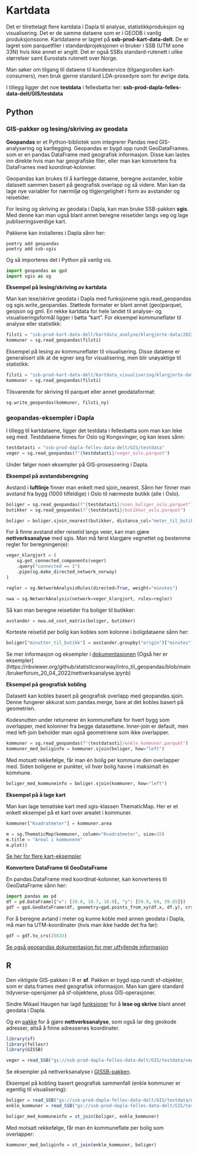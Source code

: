 # Kartdata
Det er tilrettelagt flere kartdata i Dapla til analyse, statistikkproduksjon og visualisering. 
Det er de samme dataene som er i GEODB i vanlig produksjonssone. Kartdataene er lagret på **ssb-prod-kart-data-delt**.
De er lagret som parquetfiler i standardprojeksjonen vi bruker i SSB (UTM sone 33N) hvis ikke annet er angitt. 
Det er også SSBs standard-rutenett i ulike størrelser samt Eurostats rutenett over Norge.

Man søker om tilgang til dataene til kundeservice (tilgangsrollen kart-consumers), men bruk gjerne standard LDA-prosedyre som for øvrige data.

I tillegg ligger det noe **testdata** i fellesbøtta her: **ssb-prod-dapla-felles-data-delt/GIS/testdata**

## Python
### GIS-pakker og lesing/skriving av geodata
**Geopandas** er et Python-bibliotek som integrerer Pandas med GIS-analysering og kartlegging.
Geopandas er bygd opp rundt GeoDataFrames. som er en pandas DataFrame med geografisk informasjon. 
Disse kan lastes inn direkte hvis man har geografiske filer, eller man kan konvertere fra DataFrames med koordinat-kolonner.

Geopandas kan brukes til å kartlegge dataene, beregne avstander, koble datasett sammen basert på geografisk overlapp og så videre.
Man kan da lage nye variabler for nærmiljø og tilgjengelighet i form av avstander og reisetider.

For lesing og skriving av geodata i Dapla, kan man bruke SSB-pakken **sgis**. Med denne kan man også blant annet beregne reisetider langs veg
og lage publiseringsverdige kart. 

Pakkene kan installeres i Dapla sånn her:

```shell
poetry add geopandas
poetry add ssb-sgis
```

Og så importeres det i Python på vanlig vis.

```python
import geopandas as gpd
import sgis as sg
```

**Eksempel på lesing/skriving av kartdata**

Man kan lese/skrive geodata i Dapla med funksjonene sgis.read_geopandas og sgis.write_geopandas. 
Støttede formater er blant annet (geo)parquet, geojson og gml.
En rekke kartdata for hele landet til analyse- og visualiseringsformål ligger i bøtta "kart". 
For eksempel kommuneflater til analyse eller statistikk:

```python
filsti = "ssb-prod-kart-data-delt/kartdata_analyse/klargjorte-data/2023/ABAS_kommune_flate_p2023_v1.parquet"
kommuner = sg.read_geopandas(filsti)
```

Eksempel på lesing av kommuneflater til visualisering. Disse dataene er generalisert slik at de egner seg for
visualisering, men blir unøyaktige til statistikk:
```python
filsti = "ssb-prod-kart-data-delt/kartdata_visualisering/klargjorte-data/2023/N5000_kommune_flate_p2023_v1.parquet"
kommuner = sg.read_geopandas(filsti)
```

Tilsvarende for skriving til parquet eller annet geodataformat:

```python
sg.write_geopandas(kommuner, filsti_ny) 
```

### geopandas-eksempler i Dapla

I tillegg til kartdataene, ligger det testdata i fellesbøtta som man kan leke seg med. 
Testdataene finnes for Oslo og Kongsvinger, og kan leses sånn:

```python
testdatasti = "ssb-prod-dapla-felles-data-delt/GIS/testdata"
veger = sg.read_geopandas(f"{testdatasti}/veger_oslo.parquet")
```

Under følger noen eksempler på GIS-prosessering i Dapla. 

**Eksempel på avstandsberegning**

Avstand i **luftlinje** finner man enkelt med sjoin_nearest. 
Sånn her finner man avstand fra bygg (1000 tilfeldige) i Oslo til nærmeste butikk (alle i Oslo).

```python
boliger = sg.read_geopandas(f"{testdatasti}/noen_boliger_oslo.parquet")
butikker = sg.read_geopandas(f"{testdatasti}/butikker_oslo.parquet")

boliger = boliger.sjoin_nearest(butikker, distance_col="meter_til_butikk_luftlinje")
```

For å finne avstand eller reisetid langs veier, kan man gjøre **nettverksanalyse** med sgis.
Man må først klargjøre vegnettet og bestemme regler for beregningen(e):

```python
veger_klargjort = (
    sg.get_connected_components(veger)
    .query("connected == 1")
    .pipe(sg.make_directed_network_norway)
)

regler = sg.NetworkAnalysisRules(directed=True, weight="minutes")

nwa = sg.NetworkAnalysis(network=veger_klargjort, rules=regler)
```

Så kan man beregne reisetider fra boliger til butikker:

```python
avstander = nwa.od_cost_matrix(boliger, butikker)
```

Korteste reisetid per bolig kan kobles som kolonne i boligdataene sånn her:

```python
boliger["minutter_til_butikk"] = avstander.groupby("origin")["minutes"].min()
```

Se mer informasjon og eksempler i [dokumentasjonen](https://statisticsnorway.github.io/ssb-sgis/reference/networkanalysis/networkanalysis.html#sgis.networkanalysis.networkanalysis.NetworkAnalysis.od_cost_matrix)
[Også her er eksempler] (https://nbviewer.org/github/statisticsnorway/intro_til_geopandas/blob/main/brukerforum_20_04_2022/nettverksanalyse.ipynb)

**Eksempel på geografisk kobling**

Datasett kan kobles basert på geografisk overlapp med geopandas.sjoin. 
Denne fungerer akkurat som pandas.merge, bare at det kobles basert på geometrien.

Kodesnutten under returnerer én kommuneflate for hvert bygg som overlapper, med kolonner fra begge datasettene. 
Inner-join er default, men med left-join beholder man også geometriene som ikke overlapper.

```python
kommuner = sg.read_geopandas(f"{testdatasti}/enkle_kommuner.parquet")
kommuner_med_boliginfo = kommuner.sjoin(boliger, how="left")
```

Med motsatt rekkefølge, får man én bolig per kommune den overlapper med. Siden boligene er punkter, vil hver bolig havne i maksimalt én kommune. 

```python
boliger_med_kommuneinfo = boliger.sjoin(kommuner, how="left")
```

**Eksempel på å lage kart**

Man kan lage tematiske kart med sgis-klassen ThematicMap. Her er et enkelt eksempel på et kart over arealet i kommuner. 

```python
kommuner["Kvadratmeter"] = kommuner.area

m = sg.ThematicMap(kommuner, column="Kvadratmeter", size=15)
m.title = "Areal i kommunene"
m.plot()
```

[Se her for flere kart-eksempler](https://statisticsnorway.github.io/ssb-sgis/examples/maps.html)

**Konvertere DataFrame til GeoDataFrame**

En pandas.DataFrame med koordinat-kolonner, kan konverteres til GeoDataFrame sånn her:

```python
import pandas as pd
df = pd.DataFrame({"x": [10.8, 10.7, 10.9], "y": [59.9, 60, 59.85]})
gdf = gpd.GeoDataFrame(df, geometry=gpd.points_from_xy(df.x, df.y), crs=4326)
```

For å beregne avtand i meter og kunne koble med annen geodata i Dapla, må man ha UTM-koordinater (hvis man ikke hadde det fra før):

```python
gdf = gdf.to_crs(25833)
```

[Se også geopandas dokumentasjon for mer utfyllende informasjon](https://geopandas.org/en/stable/docs/user_guide.html)

## R
Den viktigste GIS-pakken i R er **sf**. Pakken er bygd opp rundt sf-objekter, 
som er data.frames med geografisk informasjon. 
Man kan gjøre standard tidyverse-opersjoner på sf-objektene, pluss GIS-operasjoner. 

Sindre Mikael Haugen har lagd [funksjoner](https://statisticsnorway.github.io/fellesr/articles/vignette__DAPLA_jukseark.html
) for å **lese og skrive** blant annet geodata i Dapla.

Og en [pakke](https://statisticsnorway.github.io/GISSB/articles/GISSB_vignette.html) for å gjøre **nettverksanalyse**, 
som også lar deg geokode adresser, altså å finne adressenes koordinater.


```R
library(sf)
library(fellesr)
library(GISSB)

veger = read_SSB("gs://ssb-prod-dapla-felles-data-delt/GIS/testdata/veger_oslo.parquet")
```

Se eksempler på nettverksanalyse i [GISSB-pakken](https://statisticsnorway.github.io/GISSB/articles/GISSB_vignette.html).

Eksempel på kobling basert geografisk sammenfall (enkle kommuner er egentlig til visualisering):

```R
boliger = read_SSB("gs://ssb-prod-dapla-felles-data-delt/GIS/testdata/noen_boliger_oslo.parquet")
enkle_kommuner = read_SSB("gs://ssb-prod-dapla-felles-data-delt/GIS/testdata/enkle_kommuner.parquet")

boliger_med_kommuneinfo = st_join(boliger, enkle_kommuner)
```

Med motsatt rekkefølge, får man én kommuneflate per bolig som overlapper:

```R
kommuner_med_boliginfo = st_join(enkle_kommuner, boliger)
```